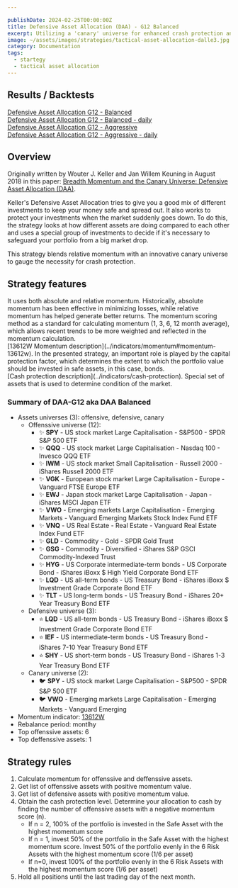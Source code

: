 ```yaml
---

publishDate: 2024-02-25T00:00:00Z
title: Defensive Asset Allocation (DAA) - G12 Balanced
excerpt: Utilizing a 'canary' universe for enhanced crash protection and improved returns.
image: ~/assets/images/strategies/tactical-asset-allocation-dalle3.jpg
category: Documentation
tags:
  - startegy
  - tactical asset allocation
---
```



## Results / Backtests

[Defensive Asset Allocation G12 - Balanced](./results/defensive-asset-allocation-g12-balanced.html)<br />
[Defensive Asset Allocation G12 - Balanced - daily](./results/defensive-asset-allocation-g12-balanced-daily-indicators.html)<br />
[Defensive Asset Allocation G12 - Aggressive](./results/defensive-asset-allocation-g12-aggressive.html)<br />
[Defensive Asset Allocation G12 - Aggressive - daily](./results/defensive-asset-allocation-g12-aggressive-daily-indicators.html)<br />

## Overview

Originally written by Wouter J. Keller and Jan Willem Keuning in August 2018 in this paper: [Breadth Momentum and the Canary Universe: Defensive Asset Allocation (DAA)](https://papers.ssrn.com/sol3/papers.cfm?abstract_id=3212862).

Keller's Defensive Asset Allocation tries to give you a good mix of different investments to keep your money safe and spread out. It also works to protect your investments when the market suddenly goes down. To do this, the strategy looks at how different assets are doing compared to each other and uses a special group of investments to decide if it's necessary to safeguard your portfolio from a big market drop.

This strategy blends relative momentum with an innovative canary universe to gauge the necessity for crash protection.

## Strategy features

<DListItem dt="dual-momentum">
  It uses both absolute and relative momentum. Historically, absolute momentum has been effective in minimizing losses, while relative momentum has helped generate better returns.
</DListItem>
<DListItem dt="13612W momentum filter">
  The momentum scoring method as a standard for calculating momentum (1, 3, 6, 12 month average), which allows recent trends to be more weighted and reflected in the momentum calculation. <br />
  [13612W Momentum description](../indicators/momentum#momentum-13612w).
</DListItem>
<DListItem dt="cash protection">
  In the presented strategy, an important role is played by the capital protection factor, which determines the extent to which the portfolio value should be invested in safe assets, in this case, bonds. <br />
  [Cash protection description](../indicators/cash-protection).
</DListItem>
<DListItem dt="canary universe">
  Special set of assets that is used to determine condition of the market. 
</DListItem>

### Summary of DAA-G12 aka DAA Balanced

* Assets universes (3): offensive, defensive, canary
    * Offenssive universe (12): 
        * ✨ **SPY** - US stock market Large Capitalisation - S&P500 - SPDR S&P 500 ETF
        * ✨ **QQQ** - US stock market Large Capitalisation - Nasdaq 100 - Invesco QQQ ETF
        * ✨ **IWM** - US stock market Small Capitalisation - Russell 2000 - iShares Russell 2000 ETF
        * ✨ **VGK** - European stock market Large Capitalisation - Europe - Vanguard FTSE Europe ETF
        * ✨ **EWJ** - Japan stock market Large Capitalisation - Japan - iShares MSCI Japan ETF
        * ✨ **VWO** - Emerging markets Large Capitalisation - Emerging Markets - Vanguard Emerging Markets Stock Index Fund ETF
        * ✨ **VNQ** - US Real Estate - Real Estate - Vanguard Real Estate Index Fund ETF
        * ✨ **GLD** - Commodity - Gold - SPDR Gold Trust
        * ✨ **GSG** - Commodity - Diversified - iShares S&P GSCI Commodity-Indexed Trust
        * ✨ **HYG** - US Corporate intermediate-term bonds - US Corporate Bond - iShares iBoxx $ High Yield Corporate Bond ETF
        * ✨ **LQD** - US all-term bonds - US Treasury Bond - iShares iBoxx $ Investment Grade Corporate Bond ETF
        * ✨ **TLT** - US long-term bonds - US Treasury Bond - iShares 20+ Year Treasury Bond ETF
    * Defensive universe (3): 
        * ⭐ **LQD** - US all-term bonds - US Treasury Bond - iShares iBoxx $ Investment Grade Corporate Bond ETF
        * ⭐ **IEF** - US intermediate-term bonds - US Treasury Bond - iShares 7-10 Year Treasury Bond ETF
        * ⭐ **SHY** - US short-term bonds - US Treasury Bond - iShares 1-3 Year Treasury Bond ETF
    * Canary universe (2): 
        * 🐦 **SPY** - US stock market Large Capitalisation - S&P500 - SPDR S&P 500 ETF
        * 🐦 **VWO** - Emerging markets Large Capitalisation - Emerging Markets - Vanguard Emerging 
* Momentum indicator: [13612W](../indicators/momentum#momentum-13612w)
* Rebalance period: montlhy
* Top offenssive assets: 6
* Top deffenssive assets: 1

## Strategy rules

1. Calculate momentum for offenssive and deffenssive assets.
1. Get list of offenssive assets with positive momentum value.
1. Get list of defensive assets with positive momentum value.
1. Obtain the cash protection level. Determine your allocation to cash by finding the number of offenssive assets with a negative momentum score (n).
    * If n = 2, 100% of the portfolio is invested in the Safe Asset with the highest momentum score
    * If n = 1, invest 50% of the portfolio in the Safe Asset with the highest momentum score.  Invest 50% of the portfolio evenly in the 6 Risk Assets with the highest momentum score (1/6 per asset)
    * If n=0,  invest 100% of the portfolio evenly in the 6 Risk Assets with the highest momentum score (1/6 per asset)
1. Hold all positions until the last trading day of the next month.